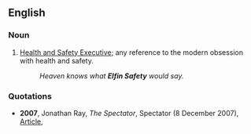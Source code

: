 ==English==

===Noun===
{{en-noun|-|sg=[[elfin]] [[safety]]}}

# {{UK|informal|pejorative}} [[w:Health and Safety Executive|Health and Safety Executive]]; any reference to the modern obsession with health and safety.
#:''Heaven knows what '''Elfin Safety''' would say.''

===Quotations===
* '''2007''', Jonathan Ray, ''The Spectator'', Spectator (8 December 2007), [http://www.spectator.co.uk/archive/style-and-travel/388581/my-new-best-cellar.thtml?SelectedIssueDate=8+December+2007 Article],